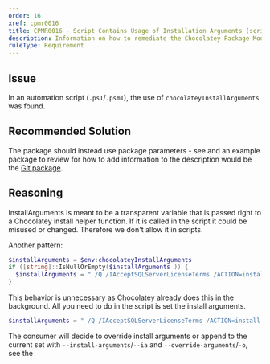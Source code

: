 ```yaml
---
order: 16
xref: cpmr0016
title: CPMR0016 - Script Contains Usage of Installation Arguments (script)
description: Information on how to remediate the Chocolatey Package Moderation Rule 0016
ruleType: Requirement
---
```


<?! Include "../../../../../shared/package-validator-rule-requirement.txt" /?>

## Issue

In an automation script (`.ps1`/`.psm1`), the use of `chocolateyInstallArguments` was found.

## Recommended Solution

The package should instead use package parameters - see <Xref title="How to Parse Package Parameters" value="parse-package-parameters" /> and an example package to review for how to add information to the description would be the [Git package](https://community.chocolatey.org/packages/git).

## Reasoning

InstallArguments is meant to be a transparent variable that is passed right to a Chocolatey install helper function. If it is called in the script it could be misused or changed. Therefore we don't allow it in scripts.

Another pattern:

~~~powershell
$installArguments = $env:chocolateyInstallArguments
if ([string]::IsNullOrEmpty($installArguments )) {
  $installArguments = " /Q /IAcceptSQLServerLicenseTerms /ACTION=install /INSTANCEID=SQLEXPRESS /INSTANCENAME=SQLEXPRESS /UPDATEENABLED=FALSE "
}
~~~

This behavior is unnecessary as Chocolatey already does this in the background. All you need to do in the script is set the install arguments.

~~~powershell
$installArguments = " /Q /IAcceptSQLServerLicenseTerms /ACTION=install /INSTANCEID=SQLEXPRESS /INSTANCENAME=SQLEXPRESS /UPDATEENABLED=FALSE "
~~~

The consumer will decide to override install arguments or append to the current set with `--install-arguments`/`--ia` and `--override-arguments`/`-o`, see the <Xref title="install command docs" value="choco-command-install" anchor="options-and-switches" />
